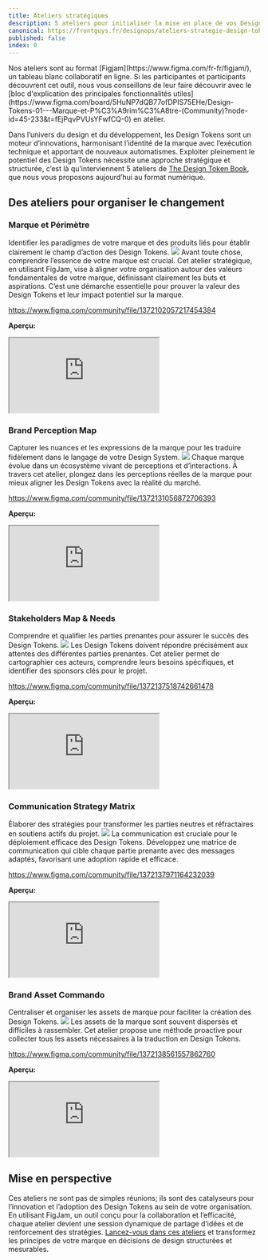 ```yaml
---
title: Ateliers stratégiques
description: 5 ateliers pour initialiser la mise en place de vos Design Tokens
canonical: https://frontguys.fr/designops/ateliers-strategie-design-tokens/
published: false
index: 0
---
```


<Callout icon="💡" type="info">
  Nos ateliers sont au format [Figjam](https://www.figma.com/fr-fr/figjam/), un tableau blanc collaboratif en ligne.
  Si les participantes et participants découvrent cet outil, nous vous conseillons de leur faire découvrir avec le [bloc d'explication des principales fonctionnalités utiles](https://www.figma.com/board/5HuNP7dQB77ofDPIS75EHe/Design-Tokens-01---Marque-et-P%C3%A9rim%C3%A8tre-(Community)?node-id=45-233&t=fEjPqvPVUsYFwfCQ-0) en atelier.
</Callout>

Dans l’univers du design et du développement, les Design Tokens sont un moteur d’innovations, harmonisant l’identité de la marque avec l’exécution technique et apportant de nouveaux automatismes. Exploiter pleinement le potentiel des Design Tokens nécessite une approche stratégique et structurée, c’est là qu’interviennent 5 ateliers de [The Design Token Book](https://frontguys.fr/the-design-tokens-book/), que nous vous proposons aujourd’hui au format numérique.

## Des ateliers pour organiser le changement

### Marque et Périmètre

Identifier les paradigmes de votre marque et des produits liés pour établir clairement le champ d’action des Design Tokens.
![](/workshops/marque-perimetre.png)
Avant toute chose, comprendre l’essence de votre marque est crucial. Cet atelier stratégique, en utilisant FigJam, vise à aligner votre organisation autour des valeurs fondamentales de votre marque, définissant clairement les buts et aspirations. C’est une démarche essentielle pour prouver la valeur des Design Tokens et leur impact potentiel sur la marque.  

https://www.figma.com/community/file/1372102057217454384

**Aperçu:**
<iframe class="figma-workshop" src="https://embed.figma.com/file/1372102057217454384/hf_embed?community_viewer=true&embed_host=fastma&fuid=958321296977013963&hub_file_id=1372102057217454384&kind=file&viewer=1"></iframe>

### Brand Perception Map

Capturer les nuances et les expressions de la marque pour les traduire fidèlement dans le langage de votre Design System.
![](/workshops/brand-perception-map.png)
Chaque marque évolue dans un écosystème vivant de perceptions et d’interactions. À travers cet atelier, plongez dans les perceptions réelles de la marque pour mieux aligner les Design Tokens avec la réalité du marché.  

https://www.figma.com/community/file/1372131056872706393

**Aperçu:**
<iframe class="figma-workshop" src="https://embed.figma.com/file/1372131056872706393/hf_embed?community_viewer=true&embed_host=fastma&fuid=958321296977013963&hub_file_id=1372131056872706393&kind=file&viewer=1"></iframe>

### Stakeholders Map & Needs

Comprendre et qualifier les parties prenantes pour assurer le succès des Design Tokens.
![](/workshops/stakeholders-map-needs.png)
Les Design Tokens doivent répondre précisément aux attentes des différentes parties prenantes. Cet atelier permet de cartographier ces acteurs, comprendre leurs besoins spécifiques, et identifier des sponsors clés pour le projet.  

https://www.figma.com/community/file/1372137518742661478

**Aperçu:**
<iframe class="figma-workshop" src="https://embed.figma.com/file/1372137518742661478/hf_embed?community_viewer=true&embed_host=fastma&fuid=958321296977013963&hub_file_id=1372137518742661478&kind=file&viewer=1"></iframe>

### Communication Strategy Matrix

Élaborer des stratégies pour transformer les parties neutres et réfractaires en soutiens actifs du projet.
![](/workshops/communication-strategy-matrix.png)
La communication est cruciale pour le déploiement efficace des Design Tokens. Développez une matrice de communication qui cible chaque partie prenante avec des messages adaptés, favorisant une adoption rapide et efficace.  


https://www.figma.com/community/file/1372137971164232039

**Aperçu:**
<iframe class="figma-workshop" src="https://embed.figma.com/file/1372137971164232039/hf_embed?community_viewer=true&embed_host=fastma&fuid=958321296977013963&hub_file_id=1372137971164232039&kind=file&viewer=1"></iframe>

### Brand Asset Commando

Centraliser et organiser les assets de marque pour faciliter la création des Design Tokens.
![](/workshops/brand-assets-commando.png)
Les assets de la marque sont souvent dispersés et difficiles à rassembler. Cet atelier propose une méthode proactive pour collecter tous les assets nécessaires à la traduction en Design Tokens.  

https://www.figma.com/community/file/1372138561557862760

**Aperçu:**
<iframe class="figma-workshop" src="https://embed.figma.com/file/1372138561557862760/hf_embed?community_viewer=true&embed_host=fastma&fuid=958321296977013963&hub_file_id=1372138561557862760&kind=file&viewer=1"></iframe>

## Mise en perspective

Ces ateliers ne sont pas de simples réunions; ils sont des catalyseurs pour l’innovation et l’adoption des Design Tokens au sein de votre organisation. En utilisant FigJam, un outil conçu pour la collaboration et l’efficacité, chaque atelier devient une session dynamique de partage d’idées et de renforcement des stratégies. [Lancez-vous dans ces ateliers](https://www.figma.com/@frontguys) et transformez les principes de votre marque en décisions de design structurées et mesurables.
